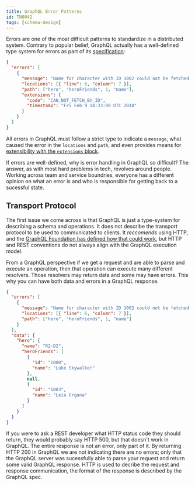 ```yaml
---
title: GraphQL Error Patterns
id: TN0042
tags: [schema-design]
---
```


Errors are one of the most difficult patterns to standardize in a distributed system. Contrary to popular belief, GraphQL actually has a well-defined type system for errors as part of its [specification](http://spec.graphql.org/draft/#sec-Errors):

```json
{
  "errors": [
    {
      "message": "Name for character with ID 1002 could not be fetched.",
      "locations": [{ "line": 6, "column": 7 }],
      "path": ["hero", "heroFriends", 1, "name"],
      "extensions": {
        "code": "CAN_NOT_FETCH_BY_ID",
        "timestamp": "Fri Feb 9 14:33:09 UTC 2018"
      }
    }
  ]
}
```

All errors in GraphQL must follow a strict type to indicate a `message`, what caused the error in the `locations` and `path`, and even provides means for [extensibility with the `extensions` block](http://spec.graphql.org/draft/#sec-Errors.Error-Result-Format).

If errors are well-defined, why is error handling in GraphQL so difficult? The answer, as with most hard problems in tech, revolves around people. Working across team and service boundries, everyone has a different opinion on what an error is and who is responsible for getting back to a sucessful state.

## Transport Protocol
The first issue we come across is that GraphQL is just a type-system for describing a schema and operations. It does not describe the transport protocol to be used to communicated to clients. It *reccomends* using HTTP, and the [GraphQL Foundation has defined how that could work](https://github.com/graphql/graphql-over-http), but HTTP and REST conventions do not always align with the GraphQL execution model.

From a GraphQL perspective if we get a request and are able to parse and execute an operation, then that operation can execute many different resolvers. Those resolvers may return data and some may have errors. This why you can have both data and errors in a GraphQL response.

```json
{
  "errors": [
    {
      "message": "Name for character with ID 1002 could not be fetched.",
      "locations": [{ "line": 6, "column": 7 }],
      "path": ["hero", "heroFriends", 1, "name"]
    }
  ],
  "data": {
    "hero": {
      "name": "R2-D2",
      "heroFriends": [
        {
          "id": "1000",
          "name": "Luke Skywalker"
        },
        null,
        {
          "id": "1003",
          "name": "Leia Organa"
        }
      ]
    }
  }
}
```

If you were to ask a REST developer what HTTP status code they should return, they would probably say HTTP 500, but that doesn't work in GraphQL. The entire response is not an error, only part of it. By returning HTTP 200 in GraphQL we are not indicating there are no errors; only that the GraphQL server was sucessfully able to parse your request and return some valid GraphQL response. HTTP is used to decribe the request and response communication, the format of the response is described by the GraphQL spec.


